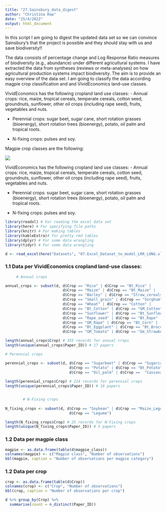 ```yaml
---
title: "27.Sainsbury_data_digest"
author: "Christina Raw"
date: "25/4/2022"
output: html_document
---
```


In this script I am going to digest the updated data set so we can convince Sainsbury's that the project is possible and they should stay with us and save biodiversity!!

The data consists of percentage change and Log Response Ratio measures of biodiversity (e.g., abundance) under different agricultural systems. I have extracted the data from syntheses (reviews or meta-analyses) on how agricultural production systems impact biodiversity. The aim is to provide an easy overview of the data set. I am going to classify the data  according magpie crop classification and and VividEconomics land-use classes.  

VividEconomics has the following cropland land use classes:
  - Annual crops: rice, maize, tropical cereals, temperate cereals, cotton seed, groundnuts, sunflower, other oil crops (including rape seed), fruits, vegetables and nuts.
  
  - Perennial crops: sugar beet, sugar cane, short rotation grasses (bioenergy), short rotation trees (bioenergy), potato, oil palm and tropical roots.
    
  - N-fixing crops: pulses and soy.  
   
Magpie crop classes are the following:

![](Images/MagpieCategories.png)

VividEconomics has the following cropland land use classes:
  - Annual crops: rice, maize, tropical cereals, temperate cereals, cotton seed, groundnuts, sunflower, other oil crops (including rape seed), fruits, vegetables and nuts.
  
  - Perennial crops: sugar beet, sugar cane, short rotation grasses (bioenergy), short rotation trees (bioenergy), potato, oil palm and tropical roots.
    
  - N-fixing crops: pulses and soy.  
   
```r
library(readxl) # For reading the excel data set
library(here) # For specifying file paths
library(knitr) # For making tables
library(kableExtra)# for pretty rmd tables
library(dplyr) # For some data wrangling
library(tidyr) # For some data wrangling
```

```r
d <- read_excel(here("Datasets", "07.Excel_Dataset_to_model_LRR_LONG.xlsx"))  # Load data

```

### 1.1 Data per VividEconomics cropland land-use classes:

```r

     # Annual crops

annual_crops <- subset(d, d$Crop == "Rice" | d$Crop == "Bt_Rice" |
                          d$Crop == "Maize" | d$Crop == "Bt_Maize" |
                          d$Crop == "Barley" | d$Crop == "Straw_cereals" |
                          d$Crop == "Small_grain" | d$Crop == "Sorghum" |
                          d$Crop == "Wheat" | d$Crop == "Cotton" |
                          d$Crop == "Bt_Cotton" | d$Crop == "GM_Cotton" |
                          d$Crop == "Sunflower" | d$Crop == "Bt_Sunflower" |
                          d$Crop == "Rape_seed" | d$Crop == "Bt_Rape" |
                          d$Crop == "GM_Rape" | d$Crop == "Bt_Corn" |
                          d$Crop == "Bt_Eggplant" | d$Crop == "Bt_Broccoli" |
                          d$Crop == "GM_Tomato" | d$Crop == "Gm_Strawberry")

length(annual_crops$Crop) # 355 records for annual crops
length(unique(annual_crops$Paper_ID)) # 17 papers

# Perennial crops

perennial_crops <- subset(d, d$Crop == "Sugarbeet" | d$Crop == "Sugarcane" |
                             d$Crop == "Potato" | d$Crop == "Bt_Potato"| d$Crop == "GM_Potato" |
                             d$Crop == "Oil_palm" | d$Crop ==  "Cassava")
                              
length(perennial_crops$Crop) # 214 records for perennial crops
length(unique(perennial_crops$Paper_ID)) # 18 papers


        # N-Fixing crops
                              
N_fixing_crops <- subset(d, d$Crop == "Soybean" | d$Crop == "Maize_Legume" |
                             d$Crop == "Legume")

length(N_fixing_crops$Crop) # 25 records for N-Fixing crops
length(unique(N_fixing_crops$Paper_ID)) # 5 papers

```


### 1.2 Data per magpie class

```r

magpie <- as.data.frame(table(d$magpie_class))
colnames(magpie) <- c("Magpie class", "Number of observations")
kbl(magpie, caption = "Number of observations per magpie category")


```

### 1.2 Data per crop

```r

crop <- as.data.frame(table(d$Crop))
colnames(crop) <- c("Crop", "Number of observations")
kbl(crop, caption = "Number of observations per crop")

d %>% group_by(Crop) %>%  
  summarise(count = n_distinct(Paper_ID))

```

